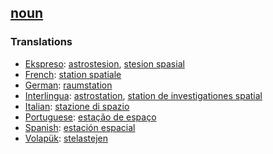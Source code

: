 == [[noun]] == 
=== Translations === 
*[[Ekspreso]]: [[astrostesion]], [[stesion spasial]]
*[[French]]: [[station spatiale]] 
*[[German]]: [[raumstation]] 
*[[Interlingua]]: [[astrostation]], [[station de investigationes spatial]] 
*[[Italian]]: [[stazione di spazio]] 
*[[Portuguese]]: [[estação de espaço]] 
*[[Spanish]]: [[estación espacial]]
*[[Volapük]]: [[stelastejen]]